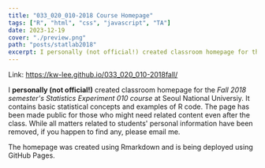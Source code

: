```yaml
---
title: "033_020_010-2018 Course Homepage"
tags: ["R", "html", "css", "javascript", "TA"]
date: 2023-12-19
cover: "./preview.png"
path: "posts/statlab2018"
excerpt: I personally (not official!) created classroom homepage for the Fall 2018 semester's Statistics Experiment 010 course at Seoul National Universiy.
---
```


Link: https://kw-lee.github.io/033_020_010-2018fall/

I **personally (not official!)** created classroom homepage for the *Fall 2018 semester's Statistics Experiment 010 course* at Seoul National Universiy. It contains basic statistical concepts and examples of R code. The page has been made public for those who might need related content even after the class. While all matters related to students' personal information have been removed, if you happen to find any, please email me.

The homepage was created using Rmarkdown and is being deployed using GitHub Pages.

